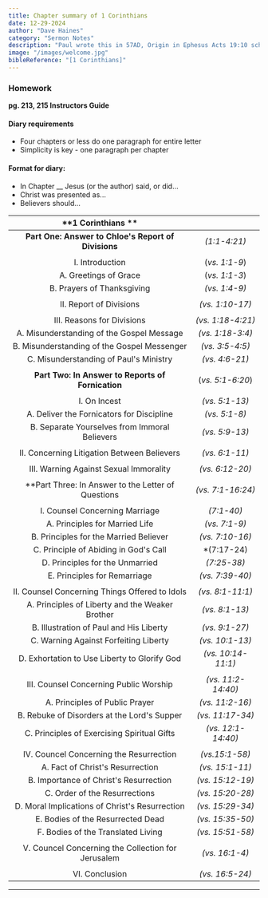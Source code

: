 ```yaml
---
title: Chapter summary of 1 Corinthians
date: 12-29-2024
author: "Dave Haines"
category: "Sermon Notes"
description: "Paul wrote this in 57AD, Origin in Ephesus Acts 19:10 school of Tyrannus"
image: "/images/welcome.jpg"
bibleReference: "[1 Corinthians]"
---
```


### Homework
**pg. 213, 215 Instructors Guide**

#### Diary requirements
- Four chapters or less do one paragraph for entire letter
- Simplicity is key - one paragraph per chapter

#### Format for diary:
- In Chapter __ Jesus (or the author) said, or did...
- Christ was presented as...
- Believers should...

| **1 Corinthians ** | | 
|:-------:|:-------:|
| **Part One: Answer to Chloe's Report of Divisions** | *(1:1-4:21)* |
| | |
| I. Introduction | (*vs. 1:1-9*) |
| A. Greetings of Grace | (*vs. 1:1-3*) |
| B. Prayers of Thanksgiving | *(vs. 1:4-9)* |
| | |
| II. Report of Divisions | *(vs. 1:10-17)* |
| | |
| III. Reasons for Divisions | *(vs. 1:18-4:21)* |
| A. Misunderstanding of the Gospel Message | *(vs. 1:18-3:4)* |
| B. Misunderstanding of the Gospel Messenger| *(vs. 3:5-4:5)* |
| C. Misunderstanding of Paul's Ministry | *(vs. 4:6-21)* |
| | |
| **Part Two: In Answer to Reports of Fornication** | (*vs. 5:1-6:20*) |
| | |
| I. On Incest | *(vs. 5:1-13)* |
| A. Deliver the Fornicators for Discipline | *(vs. 5:1-8)* |
| B. Separate Yourselves from Immoral Believers | *(vs. 5:9-13)* |
| | |
| II. Concerning Litigation Between Believers | *(vs. 6:1-11)* |
| | |
| III. Warning Against Sexual Immorality | *(vs. 6:12-20)* |
| | |
| **Part Three: In Answer to the Letter of Questions | *(vs. 7:1-16:24)* |
| | |
| I. Counsel Concerning Marriage | *(7:1-40)* |
| A. Principles for Married Life | *(vs. 7:1-9)* |
| B. Principles for the Married Believer | *(vs. 7:10-16)* |
| C. Principle of Abiding in God's Call | *(7:17-24) |
| D. Principles for the Unmarried | *(7:25-38)* |
| E. Principles for Remarriage | *(vs. 7:39-40)* |
| | |
| II. Counsel Concerning Things Offered to Idols | *(vs. 8:1-11:1)* |
| A. Principles of Liberty and the Weaker Brother | *(vs. 8:1-13)* |
| B. Illustration of Paul and His Liberty | *(vs. 9:1-27)* |
| C. Warning Against Forfeiting Liberty | *(vs. 10:1-13)* |
| D. Exhortation to Use Liberty to Glorify God | *(vs. 10:14-11:1)* |
| | |
| III. Counsel Concerning Public Worship | *(vs. 11:2-14:40)* |
| A. Principles of Public Prayer | *(vs. 11:2-16)* |
| B. Rebuke of Disorders at the Lord's Supper | *(vs. 11:17-34)* |
| C. Principles of Exercising Spiritual Gifts | *(vs. 12:1-14:40)* |
| | |
| IV. Councel Concerning the Resurrection | *(vs.15:1-58)* |
| A. Fact of Christ's Resurrection | *(vs. 15:1-11)* |
| B. Importance of Christ's Resurrection | *(vs. 15:12-19)* |
| C. Order of the Resurrections | *(vs. 15:20-28)* |
| D. Moral Implications of Christ's Resurrection | *(vs. 15:29-34)* |
| E. Bodies of the Resurrected Dead | *(vs. 15:35-50)* |
| F. Bodies of the Translated Living | *(vs. 15:51-58)* |
| | |
| V. Councel Concerning the Collection for Jerusalem | *(vs. 16:1-4)* |
| | |
| VI. Conclusion | *(vs. 16:5-24)* |

---
